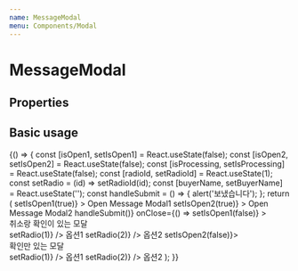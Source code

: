```yaml
---
name: MessageModal
menu: Components/Modal
---
```



# MessageModal

## Properties

<Props of={MessageModal} />

## Basic usage

<Playground>
  {() => {
    const [isOpen1, setIsOpen1] = React.useState(false);
    const [isOpen2, setIsOpen2] = React.useState(false);
    const [isProcessing, setIsProcessing] = React.useState(false);
    const [radioId, setRadioId] = React.useState(1);
    const setRadio = (id) => setRadioId(id);
    const [buyerName, setBuyerName] = React.useState('');
    const handleSubmit = () => {
      alert('보냈습니다');
    };
    return (
      <Container>
        <BaseButton
          fill
          width={250}
          size={'large'}
          onClick={() => setIsOpen1(true)}
        >
          Open Message Modal1
        </BaseButton>
        <BaseButton
          fill
          width={250}
          size={'large'}
          onClick={() => setIsOpen2(true)}
        >
          Open Message Modal2
        </BaseButton>
        <MessageModal
          isOpen={isOpen1}
          onConfirm={() => handleSubmit()}
          onClose={() => setIsOpen1(false)}
        >
          <DoczContainer direction="row">
            <div>취소랑 확인이 있는 모달</div>
          </DoczContainer>
          <DoczContainer direction="row">
            <Radio isChecked={radioId === 1} onClick={() => setRadio(1)} />
            <span>옵션1</span>
            <Radio isChecked={radioId === 2} onClick={() => setRadio(2)} />
            <span>옵션2</span>
          </DoczContainer>
        </MessageModal>
        <MessageModal isOpen={isOpen2} onClose={() => setIsOpen2(false)}>
          <DoczContainer direction="row">
            <div>확인만 있는 모달</div>
          </DoczContainer>
          <DoczContainer direction="row">
            <Radio isChecked={radioId === 1} onClick={() => setRadio(1)} />
            <span>옵션1</span>
            <Radio isChecked={radioId === 2} onClick={() => setRadio(2)} />
            <span>옵션2</span>
          </DoczContainer>
        </MessageModal>
      </Container>
    );
  }}
</Playground>
